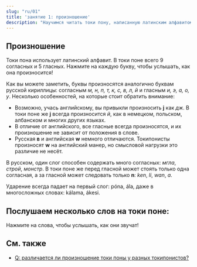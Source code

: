 ```yaml
---
slug: "ru/01"
title: 'занятие 1: произношение'
description: "Научимся читать токи пону, написанную латинским алфавитом!"
---
```



## Произношение

Токи пона использует латинский алфавит. В токи поне всего 9 согласных и 5 гласных. Нажмите на каждую букву, чтобы услышать, как она произносится!

<PhonoTable />

Как вы можете заметить, буквы произносятся аналогично буквам русской кириллицы: согласным *м, н, п, т, к, с, в, л, й* и гласным *и, э, а, о, у*. Несколько особенностей, на которые стоит обратить внимание:

* Возможно, учась английскому, вы привыкли произносить **j** как *дж*. В токи поне же **j** всегда произносится *й*, как в немецком, польском, албанском и многих других языках.
* В отличие от английского, все гласные всегда произносятся, и их произношение не зависит от положения в слове.
* Русская **в** и английская **w** немного отличаются. Токипонисты произносят **w** на английский манер, но смысловой нагрузки это различие не несёт.

В русском, один слог способен содержать много согласных: *мгла*, *строй*, *монстр*. В токи поне же перед гласной может стоять только одна согласная, а за гласной может следовать только **n**: *ken*, *li*, *wan*, *a*.

Ударение всегда падает на первый слог: póna, ála, даже в многосложных словах: kálama, ákesi.

## Послушаем несколько слов на токи поне:

Нажмите на слова, чтобы услышать, как они звучат!

<PhonoExamplesRu />

## См. также

* [Q: различается ли произношение токи поны у разных токипонистов?](../sound-variation)
